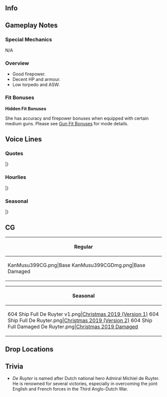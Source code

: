 ==Info==
{{KanmusuInfo|ID=399}}
{{KanmusuInfo|ID=399a}}

==Gameplay Notes==
===Special Mechanics===
N/A

===Overview===
* Good firepower.
* Decent HP and armour.
* Low torpedo and ASW.

===Fit Bonuses===
{{:{{BASEPAGENAME}}/Equipment Bonuses}}
{{clear}}

'''Hidden Fit Bonuses'''

She has accuracy and firepower bonuses when equipped with certain medium guns. Please see [[Gun Fit Bonuses]] for mode details.

==Voice Lines==
===Quotes===
{{ShipquoteHeader}}
{{ShipquoteKai
|scenario = Introduction
|origin =Hoi！あなたが噂のこの艦隊の提督ね？私はオランダ軽巡De Ruyter。わかる？わかる、わかる？そう！結構いいから、私。任せて。
|translation =Hi! So you're the Admiral of this fleet I've heard about? I'm the Dutch light cruiser, De Ruyter. Do you recognise the name? Do you? Do you? That's right! I'm pretty good, after all! Just leave it to me.
}}
{{ShipquoteKai
|scenario = Introduction|kai = true
|origin =Hoi！提督、今日も元気してる？わかる、わかる。オランダ軽巡De Ruyter。そうよ、私に今日も任せて。
|translation =Hi! Admiral, how are you today? I see, I see. I'm the Dutch light cruiser, De Ruyter. That's right, just leave it to me again today.
}}
{{ShipquoteKai
|scenario = Library
|origin =オランダ生まれの軽巡洋艦、De Ruyterよ。新型主砲と強力な対空機銃座を集中配備した、新しいコンセプトの軽巡として、当時のオランダ領東インドに配備されたの。ABDA艦隊の旗艦として戦ったけど…日本の重巡あれはやばいわ。わかる、わかる。
|translation =I'm the light cruiser from the Netherlands De Ruyter. With my new model main gun and powerful concentrated anti-air gun emplacements, I was a new kind of light cruiser that was deployed to the Dutch East Indies<ref>''De Ruyter'' was actually a one-off light cruiser model hamstrung by political and economic circumstances.</ref>. I fought as the flagship of the ABDA Fleet but... Japanese heavy cruiserss are bad news. They really are.<ref>She was attacked and sunk by [[Nachi]] and [[Haguro]].</ref>
}}
{{ShipquoteKai
|scenario = Secretary 1
|origin =私？やばい！
|translation =Me? No way!
}}
{{ShipquoteKai
|scenario = Secretary 2
|origin =あぁ、私で行く？いいよ。待てて。
|translation =Ah, time for me to head out? Alright. Gimme a sec.
}}
{{ShipquoteKai
|scenario = Secretary 2|kai = true
|origin =あはぁ、やっぱ私で行く？いいよ。待てて。
|translation =Aha, it's really time for me to head out? Alright. Gimme a sec.
}}
{{ShipquoteKai
|scenario = Secretary 3
|origin =なに、それ？オランダとはめっちゃ違うんだ。ここは普通そんな感じなの？あぁ、それとも違うの？あぁ、ここの対空機銃座？いいっしょう！お気になの！
|translation =What is that? It's very different from what we have in the Netherlands. So are they normally like this here? Ah, not really? Ah, it's used as an anti-air gun emplacement? Nice! I like it!
}}
{{ShipquoteKai
|scenario = Idle
|origin =提督、その図面、何？ん？「デンタン」？えぇ、RADARってこと？ちょっと興味ある。今度試して、みたいな…いい？
|translation =Admiral, what's that blueprint? Hmmm? "Dentan"? Oh, so same thing as RADAR? I'm kinda interested in it. I'd like to try it out sometime... Can I<ref>During the Battle of the Java Sea, HMS ''Exeter'' was the only ship on either side equipped with radar, a cutting-edge technology at the time.</ref>?
}}
{{ShipquoteKai
|scenario = Secretary Married
|origin =あぁ、やっぱ私で行くの？うーん、いやじゃない。いいよ、待てて。すぐ行くから。
|translation =Ah, it's really time for me to head out? No, no, I'm fine with it. Alright then, give me a sec. I'll be ready in a flash.
}}
{{ShipquoteKai
|scenario = Wedding
|origin =本当…本当に？…はぁ、私も…私も何だから！Ik hou van je.
|translation =Really... You're sure? ...yeah, I... I do too! I love you.
}}
{{ShipquoteKai
|scenario = Looking At Scores
|origin =情報？はい、これ。Graag gedaan.
|translation =Information? Here you go. My pleasure.
}}
{{ShipquoteKai
|scenario = Joining A Fleet
|origin =軽巡De Ruyter、抜錨します！さあ、みんな、ついてきて。出撃！
|translation =Light cruiser De Ruyter, heading out! Come on everyone, follow me. Let's sortie!
}}
{{ShipquoteKai
|scenario = Equipment 1
|origin =Dank je wel! ありがとう。
|translation =Thank you! Thanks.
}}
{{ShipquoteKai
|scenario = Equipment 2
|origin =わかるわかる。
|translation =I feel you.
}}
{{ShipquoteKai
|scenario = Equipment 3
|origin =うん、やばい！
|translation =Yep, it's awesome!
}}
{{ShipquoteKai
|scenario = Supply
|origin =補給？Wat lief.
|translation =Supplies? How lovely. 
}}
{{ShipquoteKai
|scenario = Docking Minor
|origin =んー。やばい。
|translation =Nnnggh. This sucks.
}}
{{ShipquoteKai
|scenario = Docking Major
|origin =あっちゃー。災厄。あぁ、het hoeft niet.
|translation =Oh man. This is the worst. Ah, don't worry.
}}
{{ShipquoteKai
|scenario = Construction
|origin =出来たって。早いね。
|translation =It's done. That was fast!
}}
{{ShipquoteKai
|scenario = Returning From Sortie
|origin =みんな帰ってくれた。良かったよ。
|translation =Everyone made it back. Great.
}}
{{ShipquoteKai
|scenario = Starting A Sortie
|origin =ABDA艦隊、私が預かっちゃお。いいよね？艦隊、前へ！私についてきて。行くよ！
|translation =I'll be leading the ABDA Fleet. Got it? Fleet, head out! Follow me. Let's go!
}}
{{ShipquoteKai
|scenario = Starting A Sortie|kai = true
|origin =ABDA艦隊、旗艦De Ruyter。行くよ！艦隊、前へ！私についてきて。出撃！
|translation =ABDA Fleet, flagship De Ruyter. Let's go! Fleet, head out! Follow me. Sortie!
}}
{{ShipquoteKai
|scenario = Battle Start
|origin =敵艦隊発見。みんな、戦闘始まるから、用意して。
|translation =Enemy fleet spotted. Everyone, battle stations.
}}
{{ShipquoteKai
|scenario = Attack
|origin =やばい！
|translation =Oh wow!
}}
{{ShipquoteKai
|scenario = Air Battle/Daytime Spotting/Night Battle Attack
|origin =ん？ちゃんと当たってる？
|translation =Hmmm? Are my hits landing?
}}
{{ShipquoteKai
|scenario = Night Battle
|origin =やーばい。夜のお仕事か？まだ早い気もするけど…やっちゃお、感じ。
|translation = Oh woooow. We have some night work to do? I don't think I'm ready for it yet, but... I'll just do it.
}}
{{ShipquoteKai
|scenario = MVP
|origin =えぇ？！私が一番活躍したの？やったー！！ねぇ、乾杯していい？いい？本当？じゃー…Proost!
|translation =Eh!? I'm the highest achiever? Yaaaay! Hey, can I do a toast? Can I? Really? Then... Cheers!
}}
{{ShipquoteKai
|scenario = Minor Damage 1
|origin =わああぁー！
|translation = Aaaaaah!
}}
{{ShipquoteKai
|scenario = Minor Damage 2
|origin =まじか？もうー！
|translation =Seriously? Jeez!
}}
{{ShipquoteKai
|scenario = Major Damage
|origin =やだ、やばい！沈む気はないけど、やばげ。
|translation =Oh no, this is bad! I don't feel like I'm sinking, but... it's bad.
}}
{{ShipquoteKai
|scenario = Sunk
|origin =や…ばい…私、沈むんだ…ここで…いやだな…でも……Doei…さよなら…みんな…
|translation =Oh... no... I'm sinking... I don't want it to... end here... but... Goodbye... everyone...
}}
|}
<references/>
{{clear}}

===Hourlies===
{{ShipquoteHeader|type = hourly}}
{{ShipquoteKai|kai = true
|scenario = 00:00
|origin =やばい！今日は私、De Ruyter、が秘書艦だって。いいよね？
|translation = Oh wow! Apparently I, De Ruyter, will be your secretary ship today. That's fine, right?
}}
{{ShipquoteKai|kai = true
|scenario = 01:00
|origin =深夜1時。なんかドキドキするね。あれ、しない？
|translation =1 AM. It's kinda exciting. Huh, you don't think so?
}}
{{ShipquoteKai|kai = true
|scenario = 02:00
|origin =深夜2時。ちょっと、眠い…提督は平気なの？
|translation =2 AM. I'm kinda sleepy... aren't you, Admiral?
}}
{{ShipquoteKai|kai = true
|scenario = 03:00
|origin =深夜3時。なんか小腹が空かない？Stroopwafelでも食べる？この時間はやめとく？
|translation =3 AM. Don't you feel kinda hungry? Shall we have some stroopwafels<ref>[https://en.wikipedia.org/wiki/Stroopwafel Stroopwafels] are a famous Dutch dish - waffles with caramel filling.</ref>? Not now?
}}
{{ShipquoteKai|kai = true
|scenario = 04:00
|origin =あっちゃー、もうすぐ朝。やばい。少し寝ないと。
|translation = Oh shoot, it's almost morning. Oh no. I need to catch some shuteye.
}}
{{ShipquoteKai|kai = true
|scenario = 05:00
|origin =5時です。朝焼け、きれい。ねぇ、ほら。この時間、好き。
|translation =It's 5 o'clock. The sunrise is beautiful. Hey, take a look. I love this time of day.
}}
{{ShipquoteKai|kai = true
|scenario = 06:00
|origin =朝です！Goedemorgen.
|translation =It's morning! Good morning.
}}
{{ShipquoteKai|kai = true
|scenario = 07:00
|origin =今7時。朝はstroopwafelでいい？こうやって、コーヒーを入れたカップの上に載せて…あぁ、そう。そんな感じ。で、ほら、いい感じになるでしょう？コーヒーと一緒に、どうぞ！
|translation =It's 7 o'clock. Want stroopwafels for breakfast? Just put it on top of your coffee cup like this... Ah, yep. Just like that. See, doesn't that look good? Enjoy the stroopwafels and coffee!
}}
{{ShipquoteKai|kai = true
|scenario = 08:00
|origin =8時になりました。さあ、お出かけの準備しましょう？
|translation =It's now 8 o'clock. Now, shall we get ready to head out?
}}
{{ShipquoteKai|kai = true
|scenario = 09:00
|origin =9時です。出発ー！ねぇ、今日はどこの海に行く？
|translation =It's 9 o'clock. Let's goooo! Hey, which sea are we heading to today?
}}
{{ShipquoteKai|kai = true
|scenario = 10:00
|origin =10時。海は気持ちいいよね。わかるわかる。うん。
|translation =10 o'clock. Being at sea feels so good. It does, it does. Yup.
}}
{{ShipquoteKai|kai = true
|scenario = 11:00
|origin =11時。Javaは元気にやってるかな。提督、知らない？…そうか。いつか会えるかな。
|translation =11 o'clock. I wonder if Java is doing well. Do you know, Admiral? ...I see. I hope to see her again one day.<ref>Referring to the [https://en.wikipedia.org/wiki/HNLMS_Java_(1921) HNLMS ''Java''], another member of the ABDA fleet at Battle of the Java Sea.</ref>
}}
{{ShipquoteKai|kai = true
|scenario = 12:00
|origin =12時。お昼。 ランチはね…これ！目玉焼きに、 ハム 、 チーズ 、これを焼いたパンで挟んで…はい、どうぞ！ねぇ、最高でしょう？わかるわかる？
|translation =12 o'clock. It's noon. For lunch we're having... this! Take this fried egg, ham, and cheese, then sandwich it between some toast... and done! Here you go! Hey, it's great, right? You feeling me?
}}
{{ShipquoteKai|kai = true
|scenario = 13:00
|origin =午後1時。提督、コーヒーお代わりいる？はい、どうぞ。熱いよ、気をつけてね。
|translation =1 PM. Admiral, would you like another cup of coffee? Here you go. Be careful, it's hot.
}}
{{ShipquoteKai|kai = true
|scenario = 14:00
|origin =午後2…あ、あれは…あれは日本の重巡戦隊！？け、警戒！！転舵！って、なんだ、Houstonたちか。
|translation =2 P... I-is... that a Japanese heavy cruiser squadron!? Fu-full alert!! Eh, oh... it's just Houston and the others.
}}
{{ShipquoteKai|kai = true
|scenario = 15:00
|origin =Houston、Perth、 お疲れ。元気してる？あぁ、私？私はもちろん、げんきげんき！あぁ、ちょうど3時じゃん。一緒にお茶しよう？
|translation =Houston, Perth, good work. How are you doing? Ah, me? I'm fine as usual! Ah, perfect, 3 o'clock. Want to have tea?
}}
{{ShipquoteKai|kai = true
|scenario = 16:00
|origin =んー、そうだね。日本の子たち、夜はやばいよね。わかるわかる。気をつけないと。…今？夕方…４時！
|translation =Hmm, that's right. The Japanese girls sure are amazing at night. I totally get that. I'll need to be careful around them... The time? It's now... 4 PM.
}}
{{ShipquoteKai|kai = true
|scenario = 17:00
|origin =5時。ほら、夕日。オランダも夕日もいいけど、日本のこの時間もきれい。私は好き。
|translation =5 o'clock. Look, it's the sunset. The sunset in the Netherlands is nice, but this time of day is beautiful in Japan too. I like it.
}}
{{ShipquoteKai|kai = true
|scenario = 18:00
|origin =6時。夕食の時間ね。提督、何食べる？じゃがいもでなにか作ろうか？えぇ、作ってくれるの？本当？
|translation =6 o'clock. It's time for dinner. Admiral, what do you want to have? Maybe something with potatoes? Eh, you'll cook for me? Really?
}}
{{ShipquoteKai|kai = true
|scenario = 19:00
|origin =7時。へぇー、これが日本の夕食か？いただきます。ん！美味しい！これ、何？ニクジャガ？へー、不思議な食べ物。うーん、美味しいよ。今度は作り方、教えて！
|translation =7 o'clock. Hmmm, so this is a Japanese dinner?　Digging in！ Mmm! It's good! What is it called? "Nikujaga"? Hmmm, what an interesting dish. No, no, it's delicious. Teach me how to make it some time!
}}
{{ShipquoteKai|kai = true
|scenario = 20:00
|origin =8時です。後片付けは私がやるね。提督は座てて。あぁ、コーヒー入れるね？うん、提督の料理のお礼お礼。
|translation =It's 8 o'clock. I'll do the cleaning up. You just stay put, Admiral. Ah, I'll get you some more coffee, okay? Yup, to thank you for your cooking.
}}
{{ShipquoteKai|kai = true
|scenario = 21:00
|origin =9時になったよ。ん？あれは…日本最強の二水戦？えぇ、違う？あぁ、三水戦っていうの。んー、なんか元気だね。
|translation =It's 9 o'clock now. Hmm? That's... Japan's strongest, DesRon2? Oh, they're not? Ah, so it's DesRon3<ref>[[Sendai]] and company.</ref>. Hmm, they're very lively.
}}
{{ShipquoteKai|kai = true
|scenario = 22:00
|origin =10時です。んーえぇ。疲れたね。提督、肩でも揉む？そう？
|translation =It's 10 o'clock. Nnnggh, whew. I'm beat. Admiral, want a shoulder massage? You do?
}}
{{ShipquoteKai|kai = true
|scenario = 23:00
|origin =提督、11時になったよ。今日も疲れたね。また明日。おやすみなさい。Welterusten。
|translation =Admiral, it's 11 o'clock now. Today was a long day. See you tomorrow. Good night.<ref>She says "good night" twice. Once in Japanese, once in Dutch.</ref>
}}
|}
<references/>
{{clear}}

===Seasonal===
{{SeasonalHeaderOld}}
{{SeasonalQuote
|scenario = [[Seasonal/Setsubun_2020|Setsubun 2020]]
|origin = セッツブーンでしょう？わかる、わかる。私達の鬼はだーれ？あぁ、Perthなんだ。うん。じゃあ、行くよ。えーい！
|translation =	It's Setsubun right? I totally get that. Who is our Oni? Ah, it's Perth. Ok. Then, here goes. Take this!
|audio = De_Ruyter_Setsubun_2020_Secretary_1.mp3
|notes = 
}}
{{SeasonalQuote
|scenario = [[Seasonal/Valentine%27s_Day_2020|Valentine's Day 2020]]
|origin = 提督、これ、あげる。ふふん、美味しいよ。 オランダのチョコ、結構いけるから。はい、どうぞ。
|translation =	Admiral, this is for you. Heheh, it's yummy. Chocolates from Holland are pretty good. Go one, have some.
|audio = De_Ruyter_Valentines_2020_Secretary_1.mp3
|notes = 
}}
{{SeasonalQuote
|scenario = [[Seasonal/White_Day_2020|White Day 2020]]
|origin = 提督、オランダのチョコ美味しいかったでしょう？あぁ、お返しくれんだ。ありがとう。んー、こういうの、好き！
|translation =	Admiral, were the Dutch chocolates good? Ah, you got me something in return. Thanks. Mmmm, I love these!
|audio = De_Ruyter_White_Day_2020_Secretary_1.mp3
|notes = 
}}
{{SeasonalQuote
|scenario = [[Seasonal/Seventh_Anniversary|7th Anniversary]]
|origin = 艦隊七周年、おめでとう。すごいね。私も嬉しい。みんな、ありがとう。
|translation =	Congratulations on the fleet's 7th Anniversary. That's amazing. I'm happy too. Everyone, thank you.
|audio = De_Ruyter_7th_Anniversary_Secretary_1.mp3
|notes = 
}}
{{SeasonalQuote
|scenario = [[Seasonal/Eighth_Anniversary|8th Anniversary]]
|origin = 艦隊は八周年なんだ。すごいね、おめでとう！私も嬉しい。提督、みんな、ありがとう。
|translation =	So it's the fleet's 8th Anniversary. That's amazing, contrats! I'm happy about this too. Admiral, everyone, thanks.
|audio = De Ruyter_8th Anniversary_Secretary_1.mp3
|notes = 
}}
|}<references/>

{{clear}}

==CG==
{| class="mw-collapsible mw-collapsed wikitable" style="width: 100%;"
!Regular
|-
|<gallery>
KanMusu399CG.png|Base
KanMusu399CGDmg.png|Base Damaged
</gallery>
|}

{| class="mw-collapsible mw-collapsed wikitable" style="width: 100%;"
!Seasonal
|-
|<gallery>
604 Ship Full De Ruyter v1.png|[[Seasonal/Christmas_2019|Christmas 2019 (Version 1)]]
604 Ship Full De Ruyter.png|[[Seasonal/Christmas_2019|Christmas 2019 (Version 2)]]
604 Ship Full Damaged De Ruyter.png|[[Seasonal/Christmas_2019|Christmas 2019 Damaged]]
</gallery>
|}

==Drop Locations==

==Trivia==
* ''De Ruyter'' is named after Dutch national hero Admiral Michiel de Ruyter. He is renowned for several victories, especially in overcoming the joint English and French forces in the Third Anglo-Dutch War.

{{Shiplist}}